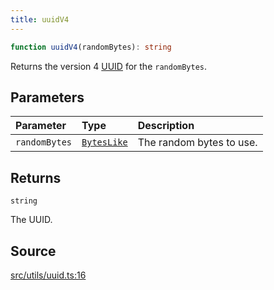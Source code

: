 ```yaml
---
title: uuidV4
---
```


```ts
function uuidV4(randomBytes): string
```

Returns the version 4 [UUID](https://www.ietf.org/rfc/rfc4122.txt) for the `randomBytes`.

## Parameters

| Parameter | Type | Description |
| :------ | :------ | :------ |
| `randomBytes` | [`BytesLike`](/content/type-aliases/BytesLike) | The random bytes to use. |

## Returns

`string`

The UUID.

## Source

[src/utils/uuid.ts:16](https://github.com/dominant-strategies/quais-6.js/blob/95934f9b18ff90a0666dd9772179b612f2ad5510/src/utils/uuid.ts#L16)
